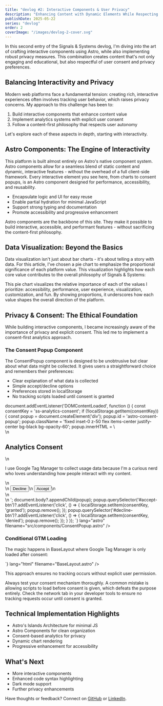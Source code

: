 ```yaml
---
title: "devlog #2: Interactive Components & User Privacy"
description: "Enhancing Content with Dynamic Elements While Respecting User Preferences"
publishDate: 2025-05-22
series: "devlog"
order: 2
coverImage: "/images/devlog-2-cover.svg"
---
```



<p class="lead">
  In this second entry of the Signals & Systems devlog, I'm diving into the art of crafting interactive components using Astro, while also implementing robust privacy measures. This combination creates content that's not only engaging and educational, but also respectful of user consent and privacy preferences.
</p>

<h2 class="text-2xl font-bold mt-8 mb-4">Balancing Interactivity and Privacy</h2>
<p>
  Modern web platforms face a fundamental tension: creating rich, interactive experiences often involves tracking user behavior, which raises privacy concerns. My approach to this challenge has been to:
</p>
<ol class="list-decimal ml-6 my-4">
  <li>Build interactive components that enhance content value</li>
  <li>Implement analytics systems with explicit user consent</li>
  <li>Follow a content-first philosophy that respects user autonomy</li>
</ol>
<p>
  Let's explore each of these aspects in depth, starting with interactivity.
</p>

<h2 class="text-2xl font-bold mt-8 mb-4">Astro Components: The Engine of Interactivity</h2>
<p>
  This platform is built almost entirely on Astro's native component system. Astro components allow for a seamless blend of static content and dynamic, interactive features - without the overhead of a full client-side framework. Every interactive element you see here, from charts to consent popups, is an Astro component designed for performance, accessibility, and reusability.
</p>
<ul class="list-disc ml-6 my-4">
  <li>Encapsulate logic and UI for easy reuse</li>
  <li>Enable partial hydration for minimal JavaScript</li>
  <li>Support strong typing and documentation</li>
  <li>Promote accessibility and progressive enhancement</li>
</ul>
<CalloutBox type="info">
  <p>
    Astro components are the backbone of this site. They make it possible to build interactive, accessible, and performant features - without sacrificing the content-first philosophy.
  </p>
</CalloutBox>

<h2 class="text-2xl font-bold mt-8 mb-4">Data Visualization: Beyond the Basics</h2>
<p>
  Data visualization isn't just about bar charts - it's about telling a story with data. For this article, I've chosen a pie chart to emphasize the proportional significance of each platform value. This visualization highlights how each core value contributes to the overall philosophy of Signals & Systems:
</p>
<div class="my-8 p-6 bg-gradient-to-br from-blue-50 to-purple-50 rounded-lg shadow-sm">
  <ChartComponent 
    type="pie"
    data={{
      labels: ['Accessibility', 'Performance', 'User Experience', 'Visualization', 'Customization', 'Fun Factor'],
      datasets: [
        {
          label: 'Platform Value Distribution',
          data: [100, 90, 100, 80, 100, 70],
          backgroundColor: [
            'rgba(34,197,94,0.7)',
            'rgba(59,130,246,0.7)',
            'rgba(251,191,36,0.7)',
            'rgba(244,63,94,0.7)',
            'rgba(168,85,247,0.7)',
            'rgba(16,185,129,0.7)'
          ],
          borderColor: [
            'rgb(34,197,94)',
            'rgb(59,130,246)',
            'rgb(251,191,36)',
            'rgb(244,63,94)',
            'rgb(168,85,247)',
            'rgb(16,185,129)'
          ]
        }
      ]
    }}
    options={{
      plugins: {
        legend: { position: 'top' },
        title: {
          display: true,
          text: 'Signals & Systems: Platform Value Distribution',
          font: { size: 18 },
          color: '#334155',
          padding: { top: 10, bottom: 20 }
        }
      }
    }}
  />
</div>
<p>
  This pie chart visualizes the relative importance of each of the values I prioritize: accessibility, performance, user experience, visualization, customization, and fun. By showing proportions, it underscores how each value shapes the overall direction of the platform.
</p>

<h2 class="text-2xl font-bold mt-10 mb-4">Privacy & Consent: The Ethical Foundation</h2>
<p>
  While building interactive components, I became increasingly aware of the importance of privacy and explicit consent. This led me to implement a consent-first analytics approach.
</p>

<h3 class="text-xl font-semibold mt-6 mb-3">The Consent Popup Component</h3>
<p>
  The ConsentPopup component is designed to be unobtrusive but clear about what data might be collected. It gives users a straightforward choice and remembers their preferences:
</p>
<ul class="list-disc ml-6 my-4">
  <li>Clear explanation of what data is collected</li>
  <li>Simple accept/decline options</li>
  <li>Preferences stored in localStorage</li>
  <li>No tracking scripts loaded until consent is granted</li>
</ul>
<CodeBlock
  code={`---
// ConsentPopup.astro - A pure Astro consent component with no framework dependencies
---
<script>
  document.addEventListener('DOMContentLoaded', function () {
    const consentKey = 'ss-analytics-consent';
    if (!localStorage.getItem(consentKey)) {
      const popup = document.createElement('div');
      popup.id = 'astro-consent-popup';
      popup.className = 'fixed inset-0 z-50 flex items-center justify-center bg-black bg-opacity-60';
      popup.innerHTML = \
        <div class='bg-white rounded-lg shadow-lg p-6 max-w-md w-full text-gray-900' role='dialog' aria-modal='true' aria-labelledby='consent-title'>\n          <h2 id='consent-title' class='text-lg font-semibold mb-2'>Analytics Consent</h2>\n          <p class='mb-4'>I use Google Tag Manager to collect usage data because I'm a curious nerd who loves understanding how people interact with my content.</p>\n          <div class='flex gap-2 justify-end'>\n            <button id='decline-btn' class='px-4 py-2 rounded bg-gray-200 hover:bg-gray-300'>Decline</button>\n            <button id='accept-btn' class='px-4 py-2 rounded bg-blue-600 text-white hover:bg-blue-700'>Accept</button>\n          </div>\n        </div>\n      ';
      document.body?.appendChild(popup);
      popup.querySelector('#accept-btn')?.addEventListener('click', () => {
        localStorage.setItem(consentKey, 'granted');
        popup.remove();
      });
      popup.querySelector('#decline-btn')?.addEventListener('click', () => {
        localStorage.setItem(consentKey, 'denied');
        popup.remove();
      });
    }
  });
</script>`}
  lang="astro"
  filename="src/components/ConsentPopup.astro"
/>

<h3 class="text-xl font-semibold mt-6 mb-3">Conditional GTM Loading</h3>
<p>
  The magic happens in BaseLayout where Google Tag Manager is only loaded after consent:
</p>
<CodeBlock
  code={`<!-- GTM will be injected dynamically after consent -->
<div id="consent-root"></div>
<script type="module">
  // Minimal consent logic and GTM loader
  const consentKey = 'ss-analytics-consent';
  function loadGTM() {
    if (document.getElementById('gtm-script')) return;
    const s = document.createElement('script');
    s.id = 'gtm-script';
    s.async = true;
    s.src = 'https://www.googletagmanager.com/gtm.js?id=GTM-XXXXXXX';
    document.head.appendChild(s);
    // noscript fallback
    const iframe = document.createElement('iframe');
    iframe.src = 'https://www.googletagmanager.com/ns.html?id=GTM-XXXXXXX';
    iframe.height = 0;
    iframe.width = 0;
    iframe.style.display = 'none';
    iframe.style.visibility = 'hidden';
    iframe.setAttribute('aria-hidden', 'true');
    document.body.appendChild(iframe);
  }

  if (typeof window !== 'undefined') {
    const consent = localStorage.getItem(consentKey);
    if (consent === 'granted') {
      loadGTM();
    }
  }
</script>`}
  lang="html"
  filename="BaseLayout.astro"
/>
<p>
  This approach ensures no tracking occurs without explicit user permission.
</p>
<CalloutBox type="warning">
  <p>Always test your consent mechanism thoroughly. A common mistake is allowing scripts to load before consent is given, which defeats the purpose entirely. Check the network tab in your developer tools to ensure no tracking requests occur until consent is granted.</p>
</CalloutBox>

<h2 class="text-2xl font-bold mt-8 mb-4">Technical Implementation Highlights</h2>
<ul>
  <li>Astro's Islands Architecture for minimal JS</li>
  <li>Astro Components for clean organization</li>
  <li>Consent-based analytics for privacy</li>
  <li>Dynamic chart rendering</li>
  <li>Progressive enhancement for accessibility</li>
</ul>

<h2 class="text-2xl font-bold mt-8 mb-4">What's Next</h2>
<ul>
  <li>More interactive components</li>
  <li>Enhanced code syntax highlighting</li>
  <li>Dark mode support</li>
  <li>Further privacy enhancements</li>
</ul>

<CalloutBox type="tip" title="Join the Conversation">
  <p>
    Have thoughts or feedback? Connect on <a href="https://github.com/Tamok" class="text-blue-600 hover:text-blue-800">GitHub</a> or <a href="https://www.linkedin.com/in/jonathan-engeln/" class="text-blue-600 hover:text-blue-800">LinkedIn</a>.
  </p>
</CalloutBox>
